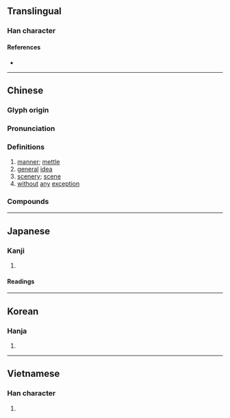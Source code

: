 {{character info/new}}
{{also|槪}}
==Translingual==
{{stroke order|stroke=13}}

===Han character===
{{Han char|rn=75|rad=木|as=09|sn=13|four=41914|canj=DAIU|ids=⿰木既}}

====References====
* {{Han ref|kx=0542.191|dkj=15217|dj=0935.040|hdz=21256.080|uh=6982|ud=27010|bh=B7A7|bd=47015}}

----

==Chinese==
{{zh-forms|alt=槩}}

===Glyph origin===
{{Han etym}}

===Pronunciation===
{{zh-pron
|m=gài
|c=koi2,koi3
|mn=kài,khài
|mc=y
|oc=y
|ma=
|cat=n,adv
}}

===Definitions===
{{zh-hanzi}}

# [[manner]]; [[mettle]]
# [[general]] [[idea]]
# [[scenery]]; [[scene]]
# [[without]] [[any]] [[exception]]

===Compounds===
{{zh-der|大概|一概抹殺|一概而言|並概青雲|以偏概全|一概|勝概|一概而論|概說|概念句|氣概|概念|概然律|概莫能外|概要|斗概|梗概|概念車|概論|概舉|概數|權概|概括承受|概率|概述|概括|概況|概貌|概觀|概而不論|概算|概略|風概|節概|複合概念|膜外概置|關連概念}}

----

==Japanese==
{{ja-kanji forms|概|槪}}

===Kanji===
{{ja-kanji|grade=c|rs=木09|kyu=槪}}

# {{defn|lang=ja|sort=木09}}

====Readings====
{{ja-readings
|goon=かい
|kanon=かい
|kanyoon=がい
|kun=とかき-, おおむ-ね<おほむ-ね, おもむき-
}}

----

==Korean==

===Hanja===
{{ko-hanja|hangeul=개|eumhun=|rv=gae|mr=kae|y=kay}}

# {{defn|lang=ko|sort=木09}}

----

==Vietnamese==

===Han character===
{{vi-hantu|khái|rs=木09}}

# {{defn|lang=vi|sort=木09}}